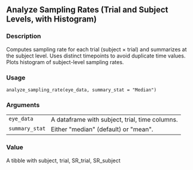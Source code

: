 
## Analyze Sampling Rates (Trial and Subject Levels, with Histogram) {.unnumbered}


### Description

Computes sampling rate for each trial (subject × trial) and summarizes at the subject level.
Uses distinct timepoints to avoid duplicate time values. Plots histogram of subject-level sampling rates.



### Usage

<pre><code class='language-R'>analyze_sampling_rate(eye_data, summary_stat = "Median")
</code></pre>


### Arguments

<table role = "presentation">
<tr><td style = "white-space: nowrap; font-family: monospace; vertical-align: top"><code id="eye_data">eye_data</code></td>
<td>
A dataframe with subject, trial, time columns.
</td></tr>
<tr><td style = "white-space: nowrap; font-family: monospace; vertical-align: top"><code id="summary_stat">summary_stat</code></td>
<td>
Either &quot;median&quot; (default) or &quot;mean&quot;.
</td></tr>
</table>


### Value

A tibble with subject, trial, SR_trial, SR_subject



